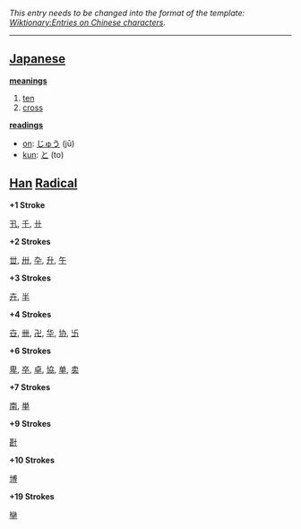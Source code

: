 ''This entry needs to be changed into the format of the template: [[Wiktionary:Entries on Chinese characters]].''
----

== [[Japanese]] ==
                                        
'''[[meaning]]s'''
# [[ten]]
# [[cross]]

'''[[reading]]s'''
*[[on]]: [[じゅう]] (jū)
*[[kun]]: [[と]] (to)

== [[Han]] [[Radical]] ==

'''+1 Stroke'''

[[卂]], [[千]], [[卄]]

'''+2 Strokes'''

[[丗]], [[卅]], [[卆]], [[升]], [[午]]

'''+3 Strokes'''

[[卉]], [[半]]

'''+4 Strokes'''

[[卋]], [[卌]], [[卍]], [[华]], [[协]], [[卐]]

'''+6 Strokes'''

[[卑]], [[卒]], [[卓]], [[協]], [[单]], [[卖]]

'''+7 Strokes'''

[[南]], [[単]]

'''+9 Strokes'''

[[卙]]

'''+10 Strokes'''

[[博]]

'''+19 Strokes'''

[[卛]]